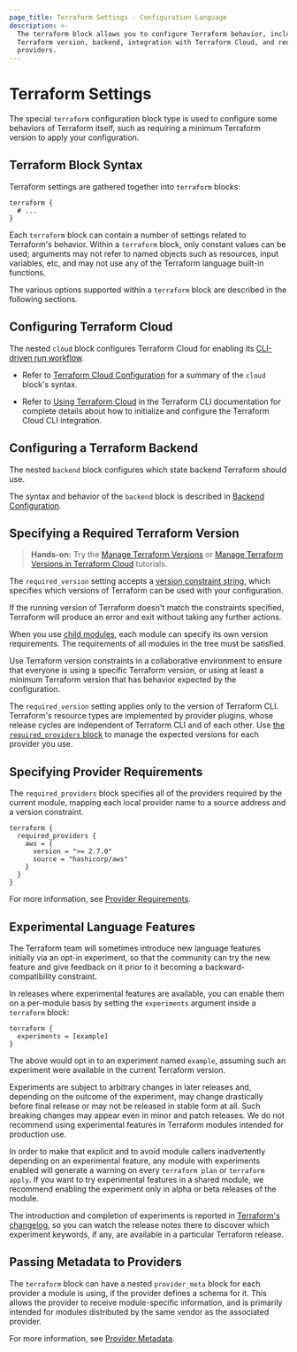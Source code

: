 ```yaml
---
page_title: Terraform Settings - Configuration Language
description: >-
  The terraform block allows you to configure Terraform behavior, including the
  Terraform version, backend, integration with Terraform Cloud, and required
  providers.
---
```


# Terraform Settings

The special `terraform` configuration block type is used to configure some
behaviors of Terraform itself, such as requiring a minimum Terraform version to
apply your configuration.

## Terraform Block Syntax

Terraform settings are gathered together into `terraform` blocks:

```hcl
terraform {
  # ...
}
```

Each `terraform` block can contain a number of settings related to Terraform's
behavior. Within a `terraform` block, only constant values can be used;
arguments may not refer to named objects such as resources, input variables,
etc, and may not use any of the Terraform language built-in functions.

The various options supported within a `terraform` block are described in the
following sections.

## Configuring Terraform Cloud

The nested `cloud` block configures Terraform Cloud for enabling its
[CLI-driven run workflow](/terraform/cloud-docs/run/cli).

- Refer to [Terraform Cloud Configuration](/terraform/language/settings/terraform-cloud) for a summary of the `cloud` block's syntax.

- Refer to [Using Terraform Cloud](/terraform/cli/cloud) in the
  Terraform CLI documentation for complete details about how to initialize and configure the Terraform Cloud CLI integration.

## Configuring a Terraform Backend

The nested `backend` block configures which state backend Terraform should use.

The syntax and behavior of the `backend` block is described in [Backend
Configuration](/terraform/language/settings/backends/configuration).

## Specifying a Required Terraform Version

> **Hands-on:** Try the [Manage Terraform Versions](/terraform/tutorials/configuration-language/versions)  or [Manage Terraform Versions in Terraform Cloud](/terraform/tutorials/cloud/cloud-versions) tutorials.

The `required_version` setting accepts a [version constraint
string,](/terraform/language/expressions/version-constraints) which specifies which versions of Terraform
can be used with your configuration.

If the running version of Terraform doesn't match the constraints specified,
Terraform will produce an error and exit without taking any further actions.

When you use [child modules](/terraform/language/modules), each module can specify its own
version requirements. The requirements of all modules in the tree must be
satisfied.

Use Terraform version constraints in a collaborative environment to
ensure that everyone is using a specific Terraform version, or using at least
a minimum Terraform version that has behavior expected by the configuration.

The `required_version` setting applies only to the version of Terraform CLI.
Terraform's resource types are implemented by provider plugins,
whose release cycles are independent of Terraform CLI and of each other.
Use [the `required_providers` block](/terraform/language/providers/requirements) to manage
the expected versions for each provider you use.

## Specifying Provider Requirements

[inpage-source]: #specifying-provider-requirements

The `required_providers` block specifies all of the providers required by the
current module, mapping each local provider name to a source address and a
version constraint.

```hcl
terraform {
  required_providers {
    aws = {
      version = ">= 2.7.0"
      source = "hashicorp/aws"
    }
  }
}
```

For more information, see [Provider Requirements](/terraform/language/providers/requirements).

## Experimental Language Features

The Terraform team will sometimes introduce new language features initially via
an opt-in experiment, so that the community can try the new feature and give
feedback on it prior to it becoming a backward-compatibility constraint.

In releases where experimental features are available, you can enable them on
a per-module basis by setting the `experiments` argument inside a `terraform`
block:

```hcl
terraform {
  experiments = [example]
}
```

The above would opt in to an experiment named `example`, assuming such an
experiment were available in the current Terraform version.

Experiments are subject to arbitrary changes in later releases and, depending on
the outcome of the experiment, may change drastically before final release or
may not be released in stable form at all. Such breaking changes may appear
even in minor and patch releases. We do not recommend using experimental
features in Terraform modules intended for production use.

In order to make that explicit and to avoid module callers inadvertently
depending on an experimental feature, any module with experiments enabled will
generate a warning on every `terraform plan` or `terraform apply`. If you
want to try experimental features in a shared module, we recommend enabling the
experiment only in alpha or beta releases of the module.

The introduction and completion of experiments is reported in
[Terraform's changelog](https://github.com/hashicorp/terraform/blob/main/CHANGELOG.md),
so you can watch the release notes there to discover which experiment keywords,
if any, are available in a particular Terraform release.

## Passing Metadata to Providers

The `terraform` block can have a nested `provider_meta` block for each
provider a module is using, if the provider defines a schema for it. This
allows the provider to receive module-specific information, and is primarily
intended for modules distributed by the same vendor as the associated provider.

For more information, see [Provider Metadata](/terraform/internals/provider-meta).
